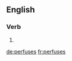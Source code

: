 ==English==

===Verb===
{{head|en}}

# {{en-third-person singular of|perfuse}}

[[de:perfuses]]
[[fr:perfuses]]